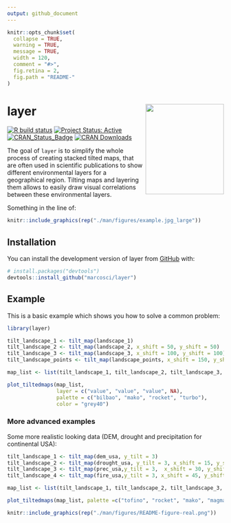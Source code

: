 ```yaml
---
output: github_document
---
```


<!-- README.md is generated from README.Rmd. Please edit that file -->

```r
knitr::opts_chunk$set(
  collapse = TRUE,
  warning = TRUE,
  message = TRUE,
  width = 120,
  comment = "#>",
  fig.retina = 2,
  fig.path = "README-"
)
```


# layer <a><img src='man/figures/logo.svg' align="right" height=210 width=182/></a>

<!-- badges: start -->
[![R build
status](https://github.com/marcosci/layer/workflows/R-CMD-check/badge.svg)](https://github.com/marcosci/layer/actions?query=workflow%3AR-CMD-check)
[![Project Status: Active](https://www.repostatus.org/badges/latest/active.svg)](https://www.repostatus.org/#active)
[![CRAN_Status_Badge](https://www.r-pkg.org/badges/version/layer)](https://cran.r-project.org/web/packages/layer/) 
[![CRAN Downloads](https://cranlogs.r-pkg.org/badges/grand-total/layer?color=orange)](https://cran.r-project.org/package=layer)
<!-- badges: end -->

The goal of `layer` is to simplify the whole process of creating stacked tilted maps, that are often used in scientific publications to show different environmental
layers for a geographical region. Tilting maps and layering them allows to easily draw visual correlations between these environmental layers.

Something in the line of:

```r
knitr::include_graphics(rep("./man/figures/example.jpg_large"))
```

## Installation

You can install the development version of layer from [GitHub](https://github.com/) with:

``` r
# install.packages("devtools")
devtools::install_github("marcosci/layer")
```

## Example

This is a basic example which shows you how to solve a common problem:

```r
library(layer)

tilt_landscape_1 <- tilt_map(landscape_1)
tilt_landscape_2 <- tilt_map(landscape_2, x_shift = 50, y_shift = 50)
tilt_landscape_3 <- tilt_map(landscape_3, x_shift = 100, y_shift = 100)
tilt_landscape_points <- tilt_map(landscape_points, x_shift = 150, y_shift = 150)

map_list <- list(tilt_landscape_1, tilt_landscape_2, tilt_landscape_3, tilt_landscape_points)

plot_tiltedmaps(map_list, 
                layer = c("value", "value", "value", NA),
                palette = c("bilbao", "mako", "rocket", "turbo"),
                color = "grey40")
```

### More advanced examples

Some more realistic looking data (DEM, drought and precipitation for continental USA): 

```r
tilt_landscape_1 <- tilt_map(dem_usa, y_tilt = 3)
tilt_landscape_2 <- tilt_map(drought_usa, y_tilt = 3, x_shift = 15, y_shift = 25)
tilt_landscape_3 <- tilt_map(prec_usa,y_tilt = 3,  x_shift = 30, y_shift = 50)
tilt_landscape_4 <- tilt_map(fire_usa,y_tilt = 3, x_shift = 45, y_shift = 65)

map_list <- list(tilt_landscape_1, tilt_landscape_2, tilt_landscape_3, tilt_landscape_4)

plot_tiltedmaps(map_list, palette =c("tofino", "rocket", "mako", "magma"), direction = c(-1, 1, 1, 1)) 
```


```r
knitr::include_graphics(rep("./man/figures/README-figure-real.png"))
```
